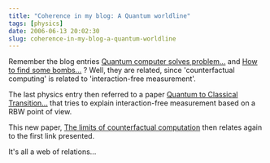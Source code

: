 ```yaml
---
title: "Coherence in my blog: A Quantum worldline"
tags: [physics]
date: 2006-06-13 20:02:30
slug: coherence-in-my-blog-a-quantum-worldline
---
```


Remember the blog entries [Quantum computer solves problem...](/go/15) and [How to find some bombs...](/go/18) ? Well, they are related, since 'counterfactual computing' is related to 'interaction-free measurement'.

The last physics entry then referred to a paper [Quantum to Classical Transition...](http://arxiv.org/abs/quant-ph/0605105) that tries to explain interaction-free measurement based on a RBW point of view.

This new paper, [The limits of counterfactual computation](http://arxiv.org/abs/quant-ph/0606092) then relates again to the first link presented.

It's all a web of relations...